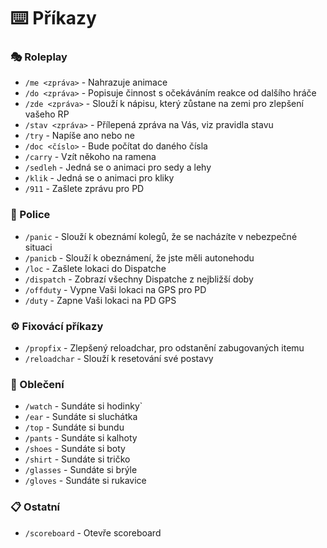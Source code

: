# ⌨️ Příkazy

### 🎭 Roleplay

- `/me <zpráva>` - Nahrazuje animace
- `/do <zpráva>` - Popisuje činnost s očekáváním reakce od dalšího hráče
- `/zde <zpráva>` - Slouží k nápisu, který zůstane na zemi pro zlepšení vašeho RP
- `/stav <zpráva>` - Přílepená zpráva na Vás, viz pravidla stavu
- `/try` - Napíše ano nebo ne
- `/doc <číslo>` - Bude počítat do daného čísla
- `/carry` - Vzít někoho na ramena
- `/sedleh` - Jedná se o animaci pro sedy a lehy
- `/klik` - Jedná se o animaci pro kliky
- `/911` - Zašlete zprávu pro PD

### 👮 Police

- `/panic` - Slouží k obeznámí kolegů, že se nacházíte v nebezpečné situaci
- `/panicb` - Slouží k obeznámení, že jste měli autonehodu
- `/loc` - Zašlete lokaci do Dispatche
- `/dispatch` - Zobrazí všechny Dispatche z nejbližší doby
- `/offduty` - Vypne Vaši lokaci na GPS pro PD
- `/duty` - Zapne Vaši lokaci na PD GPS

### ⚙️ Fixovácí příkazy

- `/propfix` - Zlepšený reloadchar, pro odstanění zabugovaných itemu
- `/reloadchar` - Slouží k resetování své postavy

### 👕 Oblečení

- `/watch` - Sundáte si hodinky`
- `/ear` - Sundáte si sluchátka
- `/top` - Sundáte si bundu
- `/pants` - Sundáte si kalhoty
- `/shoes` - Sundáte si boty
- `/shirt` - Sundáte si tričko
- `/glasses` - Sundáte si brýle
- `/gloves` - Sundáte si rukavice

### 📋 Ostatní

- `/scoreboard` - Otevře scoreboard

